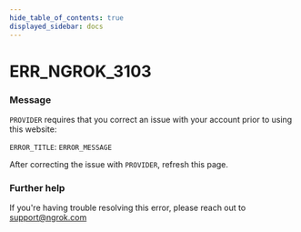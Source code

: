 ```yaml
---
hide_table_of_contents: true
displayed_sidebar: docs
---
```



# ERR_NGROK_3103

### Message
`PROVIDER` requires that you correct an issue with your account prior to using this website:

`ERROR_TITLE`: `ERROR_MESSAGE`

After correcting the issue with `PROVIDER`, refresh this page.

<ErrorDetails error='err_ngrok_3103' />


### Further help
If you're having trouble resolving this error, please reach out to [support@ngrok.com](mailto:support@ngrok.com?subject=Help%20with%20ERR_NGROK_3103)

